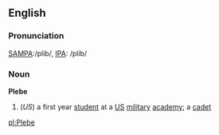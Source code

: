 ==English==
===Pronunciation===
[[Pronunciation guide|SAMPA]]:/plib/, [[Pronunciation guide|IPA]]: /plib/

===Noun===
'''Plebe'''

#(''US'') a first year [[student]] at a [[US]] [[military]] [[academy]]; a [[cadet]]

[[pl:Plebe]]
